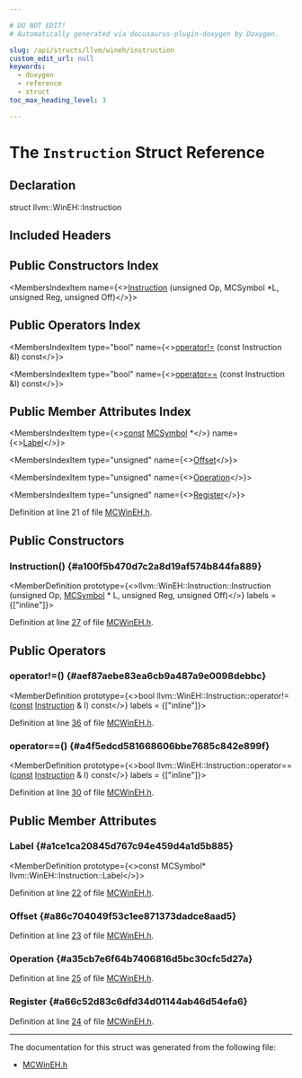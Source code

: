 ```yaml
---

# DO NOT EDIT!
# Automatically generated via docusaurus-plugin-doxygen by Doxygen.

slug: /api/structs/llvm/wineh/instruction
custom_edit_url: null
keywords:
  - doxygen
  - reference
  - struct
toc_max_heading_level: 3

---
```





# The `Instruction` Struct Reference

<DoxygenPage pluginConfig={pluginConfig}>



## Declaration

<CodeBlock>struct llvm::WinEH::Instruction</CodeBlock>

## Included Headers

<IncludesList>
<IncludesListItem
  filePath="llvm/MC/MCWinEH.h"
  permalink="/docs/api/files/include/include/llvm/include/llvm/mc/mcwineh-h"
  isLocal="true" />
</IncludesList>

## Public Constructors Index

<MembersIndex>

<MembersIndexItem
  name={<><a href="#a100f5b470d7c2a8d19af574b844fa889">Instruction</a> (unsigned Op, MCSymbol &#42;L, unsigned Reg, unsigned Off)</>}>
</MembersIndexItem>

</MembersIndex>

## Public Operators Index

<MembersIndex>

<MembersIndexItem
  type="bool"
  name={<><a href="#aef87aebe83ea6cb9a487a9e0098debbc">operator!=</a> (const Instruction &amp;I) const</>}>
</MembersIndexItem>

<MembersIndexItem
  type="bool"
  name={<><a href="#a4f5edcd581668606bbe7685c842e899f">operator==</a> (const Instruction &amp;I) const</>}>
</MembersIndexItem>

</MembersIndex>

## Public Member Attributes Index

<MembersIndex>

<MembersIndexItem
  type={<><a href="/docs/api/files/lib/lib/target/lib/target/aarch64/aarch64promoteconstant-cpp/#a90f8350fecae261c25be85d38b451bff">const</a> <a href="/docs/api/classes/llvm/mcsymbol">MCSymbol</a> &#42;</>}
  name={<><a href="#a1ce1ca20845d767c94e459d4a1d5b885">Label</a></>}>
</MembersIndexItem>

<MembersIndexItem
  type="unsigned"
  name={<><a href="#a86c704049f53c1ee871373dadce8aad5">Offset</a></>}>
</MembersIndexItem>

<MembersIndexItem
  type="unsigned"
  name={<><a href="#a35cb7e6f64b7406816d5bc30cfc5d27a">Operation</a></>}>
</MembersIndexItem>

<MembersIndexItem
  type="unsigned"
  name={<><a href="#a66c52d83c6dfd34d01144ab46d54efa6">Register</a></>}>
</MembersIndexItem>

</MembersIndex>


Definition at line 21 of file <a href="/docs/api/files/include/include/llvm/include/llvm/mc/mcwineh-h">MCWinEH.h</a>.

<SectionDefinition>

## Public Constructors

### Instruction() {#a100f5b470d7c2a8d19af574b844fa889}

<MemberDefinition
  prototype={<>llvm::WinEH::Instruction::Instruction (unsigned Op, <a href="/docs/api/classes/llvm/mcsymbol">MCSymbol</a> &#42; L, unsigned Reg, unsigned Off)</>}
  labels = {["inline"]}>

Definition at line <a href="/docs/api/files/include/include/llvm/include/llvm/mc/mcwineh-h/#l00027">27</a> of file <a href="/docs/api/files/include/include/llvm/include/llvm/mc/mcwineh-h">MCWinEH.h</a>.
</MemberDefinition>

</SectionDefinition>

<SectionDefinition>

## Public Operators

### operator!=() {#aef87aebe83ea6cb9a487a9e0098debbc}

<MemberDefinition
  prototype={<>bool llvm::WinEH::Instruction::operator!= (<a href="/docs/api/files/lib/lib/target/lib/target/aarch64/aarch64promoteconstant-cpp/#a90f8350fecae261c25be85d38b451bff">const</a> <a href="/docs/api/structs/llvm/wineh/instruction">Instruction</a> &amp; I) const</>}
  labels = {["inline"]}>

Definition at line <a href="/docs/api/files/include/include/llvm/include/llvm/mc/mcwineh-h/#l00036">36</a> of file <a href="/docs/api/files/include/include/llvm/include/llvm/mc/mcwineh-h">MCWinEH.h</a>.
</MemberDefinition>

### operator==() {#a4f5edcd581668606bbe7685c842e899f}

<MemberDefinition
  prototype={<>bool llvm::WinEH::Instruction::operator== (<a href="/docs/api/files/lib/lib/target/lib/target/aarch64/aarch64promoteconstant-cpp/#a90f8350fecae261c25be85d38b451bff">const</a> <a href="/docs/api/structs/llvm/wineh/instruction">Instruction</a> &amp; I) const</>}
  labels = {["inline"]}>

Definition at line <a href="/docs/api/files/include/include/llvm/include/llvm/mc/mcwineh-h/#l00030">30</a> of file <a href="/docs/api/files/include/include/llvm/include/llvm/mc/mcwineh-h">MCWinEH.h</a>.
</MemberDefinition>

</SectionDefinition>

<SectionDefinition>

## Public Member Attributes

### Label {#a1ce1ca20845d767c94e459d4a1d5b885}

<MemberDefinition
  prototype={<>const MCSymbol&#42; llvm::WinEH::Instruction::Label</>}>

Definition at line <a href="/docs/api/files/include/include/llvm/include/llvm/mc/mcwineh-h/#l00022">22</a> of file <a href="/docs/api/files/include/include/llvm/include/llvm/mc/mcwineh-h">MCWinEH.h</a>.
</MemberDefinition>

### Offset {#a86c704049f53c1ee871373dadce8aad5}

<MemberDefinition
  prototype="unsigned llvm::WinEH::Instruction::Offset">

Definition at line <a href="/docs/api/files/include/include/llvm/include/llvm/mc/mcwineh-h/#l00023">23</a> of file <a href="/docs/api/files/include/include/llvm/include/llvm/mc/mcwineh-h">MCWinEH.h</a>.
</MemberDefinition>

### Operation {#a35cb7e6f64b7406816d5bc30cfc5d27a}

<MemberDefinition
  prototype="unsigned llvm::WinEH::Instruction::Operation">

Definition at line <a href="/docs/api/files/include/include/llvm/include/llvm/mc/mcwineh-h/#l00025">25</a> of file <a href="/docs/api/files/include/include/llvm/include/llvm/mc/mcwineh-h">MCWinEH.h</a>.
</MemberDefinition>

### Register {#a66c52d83c6dfd34d01144ab46d54efa6}

<MemberDefinition
  prototype="unsigned llvm::WinEH::Instruction::Register">

Definition at line <a href="/docs/api/files/include/include/llvm/include/llvm/mc/mcwineh-h/#l00024">24</a> of file <a href="/docs/api/files/include/include/llvm/include/llvm/mc/mcwineh-h">MCWinEH.h</a>.
</MemberDefinition>

</SectionDefinition>

<hr/>

The documentation for this struct was generated from the following file:

<ul>
<li><a href="/docs/api/files/include/include/llvm/include/llvm/mc/mcwineh-h">MCWinEH.h</a></li>
</ul>

</DoxygenPage>
